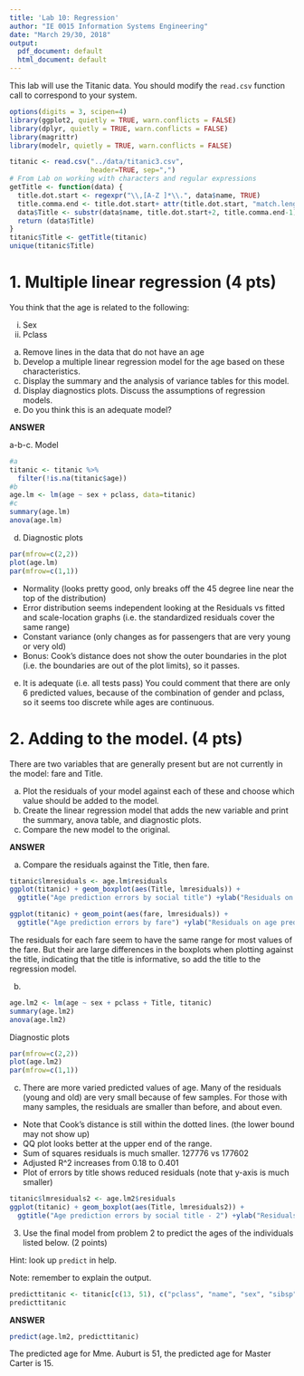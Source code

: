 ```yaml
---
title: 'Lab 10: Regression'
author: "IE 0015 Information Systems Engineering"
date: "March 29/30, 2018"
output:
  pdf_document: default
  html_document: default
---
```


This lab will use the Titanic data. You should modify the `read.csv` function call to correspond to your system.

```r
options(digits = 3, scipen=4)
library(ggplot2, quietly = TRUE, warn.conflicts = FALSE)
library(dplyr, quietly = TRUE, warn.conflicts = FALSE)
library(magrittr)
library(modelr, quietly = TRUE, warn.conflicts = FALSE)

titanic <- read.csv("../data/titanic3.csv",
                    header=TRUE, sep=",")
# From Lab on working with characters and regular expressions
getTitle <- function(data) {
  title.dot.start <- regexpr("\\,[A-Z ]*\\.", data$name, TRUE)
  title.comma.end <- title.dot.start+ attr(title.dot.start, "match.length")
  data$Title <- substr(data$name, title.dot.start+2, title.comma.end-1)
  return (data$Title)
}  
titanic$Title <- getTitle(titanic)
unique(titanic$Title)  
```


# 1. Multiple linear regression (4 pts)

You think that the age is related to the following:

  i.  Sex
  ii.  Pclass

a.  Remove lines in the data that do not have an age
b.  Develop a multiple linear regression model for the age based on these characteristics.
c.  Display the summary and the analysis of variance tables for this model. 
d.  Display diagnostics plots. Discuss the assumptions of regression models.
e.  Do you think this is an adequate model?
  
**ANSWER**


a-b-c. Model
```r
#a 
titanic <- titanic %>%
  filter(!is.na(titanic$age))
#b
age.lm <- lm(age ~ sex + pclass, data=titanic)
#c
summary(age.lm)
anova(age.lm)
```
d. Diagnostic plots
```r
par(mfrow=c(2,2)) 
plot(age.lm)
par(mfrow=c(1,1))
```

-  Normality (looks pretty good, only breaks off the 45 degree line near the top of the distribution)
-  Error distribution seems independent looking at the Residuals vs fitted and scale-location graphs (i.e. the standardized residuals cover the same range)
-  Constant variance (only changes as for passengers that are  very young or very old)
-  Bonus: Cook's distance does not show the outer boundaries in the plot (i.e. the boundaries are out of the plot limits), so it passes.

e. It is adequate (i.e. all tests pass)  You could comment that there are only 6 predicted values, because of the combination of gender and pclass, so it seems too discrete while ages are continuous.

# 2. Adding to the model. (4 pts)

There are two variables that are generally present but are not currently in the model: fare and Title. 

a. Plot the residuals of your model against each of these and choose which value should be added to the model.
b. Create the linear regression model that adds the new variable and print the summary, anova table, and diagnostic plots.
c. Compare the new model to the original.

**ANSWER**

a. Compare the residuals against the Title, then fare.

```r
titanic$lmresiduals <- age.lm$residuals
ggplot(titanic) + geom_boxplot(aes(Title, lmresiduals)) + 
  ggtitle("Age prediction errors by social title") +ylab("Residuals on age prediction")
```

```r
ggplot(titanic) + geom_point(aes(fare, lmresiduals)) + 
  ggtitle("Age prediction errors by fare") +ylab("Residuals on age prediction")
```

The residuals for each fare seem to have the same range for most values of the fare.  But their are large differences in the boxplots when plotting against the title, indicating that the title is informative, so add the title to the regression model.

b.  

```r
age.lm2 <- lm(age ~ sex + pclass + Title, titanic)
summary(age.lm2)
anova(age.lm2)
```

Diagnostic plots

```r
par(mfrow=c(2,2))
plot(age.lm2)
par(mfrow=c(1,1))
```


c. 
There are more varied predicted values of age. Many of the residuals (young and old) are very small because of few samples. For those with many samples, the residuals are smaller than before, and about even.

- Note that Cook's distance is still within the dotted lines. (the lower bound may not show up)
- QQ plot looks better at the upper end of the range.
- Sum of squares residuals is much smaller. 127776 vs 177602
- Adjusted R^2 increases from 0.18 to 0.401
- Plot of errors by title shows reduced residuals (note that y-axis is much smaller)

```r
titanic$lmresiduals2 <- age.lm2$residuals
ggplot(titanic) + geom_boxplot(aes(Title, lmresiduals2)) + 
  ggtitle("Age prediction errors by social title - 2") +ylab("Residuals on age prediction")
```


3.  Use the final model from problem 2 to predict the ages of the individuals listed below. (2 points)  

Hint: look up `predict` in help.

Note: remember to explain the output.

```r
predicttitanic <- titanic[c(13, 51), c("pclass", "name", "sex", "sibsp", "embarked", "Title")]
predicttitanic
```


**ANSWER**

```r
predict(age.lm2, predicttitanic)
```

The predicted age for Mme. Auburt is 51, the predicted age for Master Carter is 15.